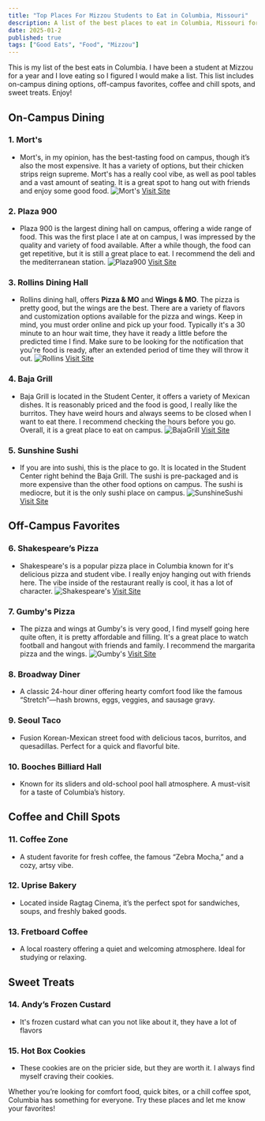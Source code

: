 ```yaml
---
title: "Top Places For Mizzou Students to Eat in Columbia, Missouri"
description: A list of the best places to eat in Columbia, Missouri for Mizzou students.
date: 2025-01-2
published: true
tags: ["Good Eats", "Food", "Mizzou"]
---
```


This is my list of the best eats in Columbia. I have been a student at Mizzou for a year and I love eating so I figured I would make a list. This list includes on-campus dining options, off-campus favorites, coffee and chill spots, and sweet treats. Enjoy!

## **On-Campus Dining**

### 1. Mort's
- Mort's, in my opinion, has the best-tasting food on campus, though it’s also the most expensive. It has a variety of options, but their chicken strips reign supreme. Mort's has a really cool vibe, as well as pool tables and a vast amount of seating. It is a great spot to hang out with friends and enjoy some good food.
![Mort's](https://dining.missouri.edu/wp-content/uploads/sites/19/2019/05/20190621-CDS-Chicken-Strips-SEO-0026.jpg)
<a href="https://dining.missouri.edu/locations/morts/" target="_blank" rel="noopener noreferrer">Visit Site</a>

### 2. Plaza 900
- Plaza 900 is the largest dining hall on campus, offering a wide range of food. This was the first place I ate at on campus, I was impressed by the quality and variety of food available. After a while though, the food can get repetitive, but it is still a great place to eat. I recommend the deli and the mediterranean station.
![Plaza900](https://i.pinimg.com/originals/36/b3/9b/36b39b39c3c8461aba85c789d6400efa.jpg)
<a href="https://dining.missouri.edu/locations/plaza-900-dining/" target="_blank" rel="noopener noreferrer">Visit
	Site</a>

### 3. Rollins Dining Hall
- Rollins dining hall, offers **Pizza & MO** and **Wings & MO**. The pizza is pretty good, but the wings are the best. There are a variety of flavors and customization options available for the pizza and wings. Keep in mind, you must order online and pick up your food. Typically it's a 30 minute to an hour wait time, they have it ready a little before the predicted time I find. Make sure to be looking for the notification that you're food is ready, after an extended period of time they will throw it out.
![Rollins](https://dining.missouri.edu/wp-content/uploads/sites/19/2019/05/20190129-CDS-Boneless-Wings-SEO-0097.jpg)
<a href="https://dining.missouri.edu/locations/wings-and-mo/" target="_blank" rel="noopener noreferrer">Visit
	Site</a>

### 4. Baja Grill
- Baja Grill is located in the Student Center, it offers a variety of Mexican dishes. It is reasonably priced and the food is good, I really like the burritos. They have weird hours and always seems to be closed when I want to eat there. I recommend checking the hours before you go. Overall, it is a great place to eat on campus.
![BajaGrill](https://lh5.googleusercontent.com/p/AF1QipMATGr42fAItb-QBQhtiVwG5hzPrHmiRwkgkNRI=w800-h500-k-no)
<a href="https://dining.missouri.edu/locations/baja-grill/" target="_blank" rel="noopener noreferrer">Visit
	Site</a>

### 5. Sunshine Sushi
- If you are into sushi, this is the place to go. It is located in the Student Center right behind the Baja Grill. The sushi is pre-packaged and is more expensive than the other food options on campus. The sushi is mediocre, but it is the only sushi place on campus.
![SunshineSushi](https://bloximages.newyork1.vip.townnews.com/columbiamissourian.com/content/tncms/assets/v3/editorial/a/8b/a8b6b622-784f-11e5-98dd-3bae10f34620/562826f964e69.image.jpg?crop=829%2C622%2C97%2C0&resize=1200%2C900&order=crop%2Cresize)
<a href="https://dining.missouri.edu/locations/sunshine-sushi/" target="_blank" rel="noopener noreferrer">Visit
	Site</a>

## **Off-Campus Favorites**

### 6. Shakespeare’s Pizza
- Shakespeare's is a popular pizza place in Columbia known for it's delicious pizza and student vibe. I really enjoy hanging out with friends here. The vibe inside of the restaurant really is cool, it has a lot of character.
![Shakespeare's](https://themaneater.com/wp-content/uploads/2022/08/COMORestaurants_CP_1.jpg)
<a href="https://shakespeares.com/" target="_blank" rel="noopener noreferrer">Visit
	Site</a>

### 7. Gumby's Pizza
- The pizza and wings at Gumby's is very good, I find myself going here quite often, it is pretty affordable and filling. It's a great place to watch football and hangout with friends and family. I recommend the margarita pizza and the wings.
![Gumby's](https://www.allrecipes.com/thmb/ooZbu_yUBrGQ74uKbuOENWuNxMM=/750x0/filters:no_upscale():max_bytes(150000):strip_icc():format(webp)/48727-Mikes-homemade-pizza-DDMFS-beauty-4x3-BG-2974-a7a9842c14e34ca699f3b7d7143256cf.jpg)
<a href="https://gumbyscolumbia.com/" target="_blank" rel="noopener noreferrer">Visit
	Site</a>

### 8. Broadway Diner
- A classic 24-hour diner offering hearty comfort food like the famous “Stretch”—hash browns, eggs, veggies, and sausage gravy.

### 9. Seoul Taco
- Fusion Korean-Mexican street food with delicious tacos, burritos, and quesadillas. Perfect for a quick and flavorful bite.

### 10. Booches Billiard Hall
- Known for its sliders and old-school pool hall atmosphere. A must-visit for a taste of Columbia’s history.

## **Coffee and Chill Spots**

### 11. Coffee Zone
- A student favorite for fresh coffee, the famous “Zebra Mocha,” and a cozy, artsy vibe.

### 12. Uprise Bakery
- Located inside Ragtag Cinema, it’s the perfect spot for sandwiches, soups, and freshly baked goods.

### 13. Fretboard Coffee
- A local roastery offering a quiet and welcoming atmosphere. Ideal for studying or relaxing.

## **Sweet Treats**

### 14. Andy’s Frozen Custard
- It's frozen custard what can you not like about it, they have a lot of flavors

### 15. Hot Box Cookies
- These cookies are on the pricier side, but they are worth it. I always find myself craving their cookies.

Whether you’re looking for comfort food, quick bites, or a chill coffee spot, Columbia has something for everyone. Try these places and let me know your favorites!
